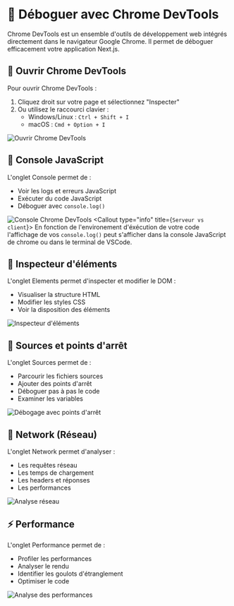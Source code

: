 
# 🧭 Déboguer avec Chrome DevTools

Chrome DevTools est un ensemble d'outils de développement web intégrés directement dans le navigateur Google Chrome. Il permet de déboguer efficacement votre application Next.js.

## 📘 Ouvrir Chrome DevTools

Pour ouvrir Chrome DevTools :

1. Cliquez droit sur votre page et sélectionnez "Inspecter"
2. Ou utilisez le raccourci clavier :
   - Windows/Linux : `Ctrl + Shift + I`
   - macOS : `Cmd + Option + I`

![Ouvrir Chrome DevTools](/images/chrome-devtools-open.png)

## 📘 Console JavaScript

L'onglet Console permet de :
- Voir les logs et erreurs JavaScript
- Exécuter du code JavaScript
- Déboguer avec `console.log()`

![Console Chrome DevTools](/images/chrome-devtools-console.png)
<Callout type="info" title={`Serveur vs client`}>
En fonction de l'environement d'éxécution de votre code l'affichage de vos `console.log()` peut s'afficher dans la console JavaScript de chrome ou dans le terminal de VSCode.
</Callout>
## 📘 Inspecteur d'éléments

L'onglet Elements permet d'inspecter et modifier le DOM :
- Visualiser la structure HTML
- Modifier les styles CSS
- Voir la disposition des éléments

![Inspecteur d'éléments](/images/chrome-devtools-elements.png)

## 📘 Sources et points d'arrêt

L'onglet Sources permet de :
- Parcourir les fichiers sources
- Ajouter des points d'arrêt
- Déboguer pas à pas le code
- Examiner les variables

![Débogage avec points d'arrêt](/images/chrome-devtools-sources.png)

## 📘 Network (Réseau)

L'onglet Network permet d'analyser :
- Les requêtes réseau
- Les temps de chargement
- Les headers et réponses
- Les performances

![Analyse réseau](/images/chrome-devtools-network.png)

## ⚡ Performance

L'onglet Performance permet de :
- Profiler les performances
- Analyser le rendu
- Identifier les goulots d'étranglement
- Optimiser le code

![Analyse des performances](/images/chrome-devtools-performance.png)
